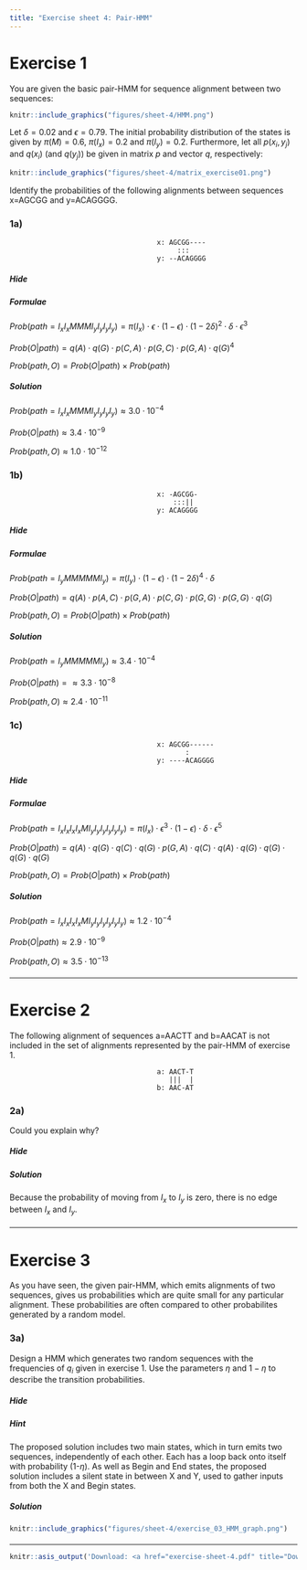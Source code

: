 ```yaml
---
title: "Exercise sheet 4: Pair-HMM"
---
```


# Exercise 1

You are given the basic pair-HMM for sequence alignment between two sequences:


```r
knitr::include_graphics("figures/sheet-4/HMM.png")
```

Let $\delta = 0.02$ and $\epsilon=0.79$. The initial probability distribution of the states is given by
$\pi(M)=0.6$, $\pi(I_x) = 0.2$ and $\pi(I_y) = 0.2$. Furthermore, let all $p(x_i,y_j)$ and $q(x_i)$ (and $q(y_j)$)
be given in matrix $p$ and vector $q$, respectively:

```r
knitr::include_graphics("figures/sheet-4/matrix_exercise01.png")
```

Identify the probabilities of the following alignments between sequences x=AGCGG and y=ACAGGGG.


### 1a)

```
                                    x: AGCGG----
                                         :::
                                    y: --ACAGGGG
```

#### {.tabset}

##### Hide

##### Formulae

::: {.answer data-latex=""}
$Prob(path=I_xI_xMMMI_yI_yI_yI_y)=\pi(I_x) \cdot \epsilon \cdot (1-\epsilon) \cdot (1-2\delta)^2 \cdot \delta \cdot \epsilon^3$

$Prob(O | path)=q(A) \cdot q(G) \cdot p(C,A) \cdot p(G,C) \cdot p(G,A) \cdot q(G)^4$

$Prob(path, O) = Prob(O | path ) \times Prob(path)$
:::


##### Solution

::: {.answer data-latex=""}
$Prob(path=I_xI_xMMMI_yI_yI_yI_y) \approx 3.0 \cdot 10^{-4}$

$Prob(O | path) \approx 3.4 \cdot 10^{-9}$

$Prob(path,O) \approx 1.0 \cdot 10^{-12}$
:::
#### {-}


### 1b)

```
                                    x: -AGCGG-
                                        :::||
                                    y: ACAGGGG
```

#### {.tabset}

##### Hide

##### Formulae

::: {.answer data-latex=""}
$Prob(path=I_yMMMMMI_y)=\pi(I_y) \cdot (1-\epsilon) \cdot (1-2\delta)^4 \cdot \delta$

$Prob(O | path)=q(A) \cdot p(A,C) \cdot p(G,A) \cdot p(C,G) \cdot p(G,G) \cdot p(G,G) \cdot q(G)$

$Prob(path, O) = Prob(O | path ) \times Prob(path)$
:::


##### Solution

::: {.answer data-latex=""}
$Prob(path=I_yMMMMMI_y) \approx 3.4 \cdot 10^{-4}$

$Prob(O | path)= \approx 3.3 \cdot 10^{-8}$

$Prob(path,O) \approx 2.4 \cdot 10^{-11}$
:::
#### {-}


### 1c)

```
                                    x: AGCGG------
                                           :
                                    y: ----ACAGGGG
```

#### {.tabset}

##### Hide

##### Formulae

::: {.answer data-latex=""}
$Prob(path=I_xI_xI_xI_xMI_yI_yI_yI_yI_yI_y)=\pi(I_x) \cdot \epsilon^3 \cdot (1-\epsilon) \cdot \delta \cdot \epsilon^5$

$Prob(O | path)=q(A) \cdot q(G) \cdot q(C) \cdot q(G) \cdot p(G,A) \cdot q(C) \cdot q(A) \cdot q(G) \cdot q(G) \cdot q(G) \cdot q(G)$

$Prob(path, O) = Prob(O | path ) \times Prob(path)$

:::


##### Solution

::: {.answer data-latex=""}
$Prob(path=I_xI_xI_xI_xMI_yI_yI_yI_yI_yI_y) \approx 1.2 \cdot 10^{-4}$

$Prob(O | path) \approx 2.9 \cdot 10^{-9}$

$Prob(path,O) \approx 3.5 \cdot 10^{-13}$
:::
#### {-}

-------------------------------------------

# Exercise 2

The following alignment of sequences a=AACTT and b=AACAT is not included in the set of alignments
represented by the pair-HMM of exercise 1.

```
                                    a: AACT-T
                                       |||  |
                                    b: AAC-AT
```

### 2a)

Could you explain why?


#### {.tabset}

##### Hide

##### Solution

Because the probability of moving from $I_x$ to $I_y$ is zero, there is no edge between $I_x$ and $I_y$.

#### {-}

-------------------------------------------

# Exercise 3

As you have seen, the given pair-HMM, which emits alignments of two sequences, gives us probabilities
 which are quite small for any particular alignment. These probabilities are
often compared to other probabilites generated by a random model.


### 3a)

::: {.answer data-latex=""}
Design a HMM which generates two random sequences with the frequencies of $q_i$ given in exercise 1.
Use the parameters $\eta$ and $1-\eta$ to describe the transition probabilities.
:::


#### {.tabset}

##### Hide

##### Hint

::: {.answer data-latex=""}
The proposed solution includes two main states, which in turn emits two sequences, independently of each other. Each has a loop
back onto itself with probability (1-$\eta$). As well as Begin and End states, the proposed solution includes a silent state in between X and Y, used to gather inputs from both the X and Begin states.
:::

##### Solution

```r
knitr::include_graphics("figures/sheet-4/exercise_03_HMM_graph.png")
```

#### {-}

-------------------------------------------

```r
knitr::asis_output('Download: <a href="exercise-sheet-4.pdf" title="Download PDF Version">PDF Version</a> of this page.')
```
